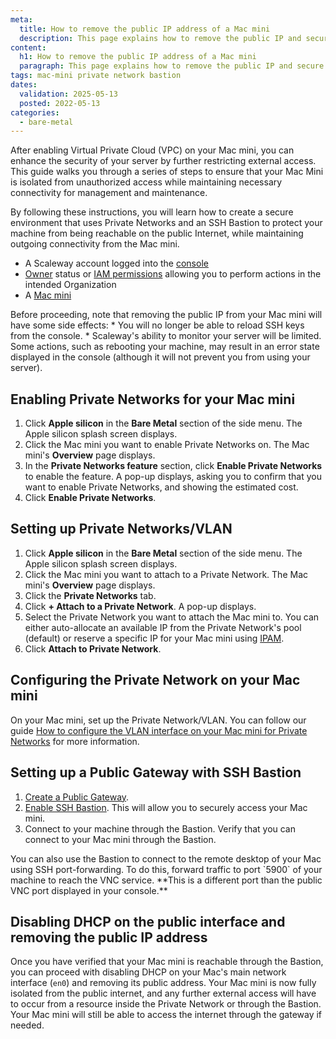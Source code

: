 ```yaml
---
meta:
  title: How to remove the public IP address of a Mac mini
  description: This page explains how to remove the public IP and secure your Mac mini with Private Network and SSH Bastion
content:
  h1: How to remove the public IP address of a Mac mini
  paragraph: This page explains how to remove the public IP and secure your Mac mini with Private Network and SSH Bastion
tags: mac-mini private network bastion
dates:
  validation: 2025-05-13
  posted: 2022-05-13
categories:
  - bare-metal
---
```


After enabling Virtual Private Cloud (VPC) on your Mac mini, you can enhance the security of your server by further restricting external access.
This guide walks you through a series of steps to ensure that your Mac Mini is isolated from unauthorized access while maintaining necessary connectivity for management and maintenance.

By following these instructions, you will learn how to create a secure environment that uses Private Networks and an SSH Bastion to protect your machine from being reachable on the public Internet, while maintaining outgoing connectivity from the Mac mini.

<Macro id="requirements" />

- A Scaleway account logged into the [console](https://console.scaleway.com)
- [Owner](/iam/concepts/#owner) status or [IAM permissions](/iam/concepts/#permission) allowing you to perform actions in the intended Organization
- A [Mac mini](/apple-silicon/how-to/create-mac-mini/)

<Message type="important">
    Before proceeding, note that removing the public IP from your Mac mini will have some side effects:
    * You will no longer be able to reload SSH keys from the console.
    * Scaleway's ability to monitor your server will be limited. Some actions, such as rebooting your machine, may result in an error state displayed in the console (although it will not prevent you from using your server).
</Message>

## Enabling Private Networks for your Mac mini

1. Click **Apple silicon** in the **Bare Metal** section of the side menu. The Apple silicon splash screen displays.
2. Click the Mac mini you want to enable Private Networks on. The Mac mini's **Overview** page displays.
3. In the **Private Networks feature** section, click **Enable Private Networks** to enable the feature.
    A pop-up displays, asking you to confirm that you want to enable Private Networks, and showing the estimated cost.
4. Click **Enable Private Networks**.


## Setting up Private Networks/VLAN

1. Click **Apple silicon** in the **Bare Metal** section of the side menu. The Apple silicon splash screen displays.
2. Click the Mac mini you want to attach to a Private Network. The Mac mini's **Overview** page displays.
3. Click the **Private Networks** tab.
4. Click **+ Attach to a Private Network**. A pop-up displays.
5. Select the Private Network you want to attach the Mac mini to. You can either auto-allocate an available IP from the Private Network's pool (default) or reserve a specific IP for your Mac mini using [IPAM](/ipam/quickstart/).
6. Click **Attach to Private Network**.

## Configuring the Private Network on your Mac mini

On your Mac mini, set up the Private Network/VLAN. You can follow our guide [How to configure the VLAN interface on your Mac mini for Private Networks](/apple-silicon/how-to/use-private-networks/#how-to-configure-the-vlan-interface-on-your-mac-mini-for-private-networks) for more information.

## Setting up a Public Gateway with SSH Bastion

1. [Create a Public Gateway](/public-gateways/how-to/create-a-public-gateway/).
2. [Enable SSH Bastion](/public-gateways/how-to/use-ssh-bastion/). This will allow you to securely access your Mac mini.
3. Connect to your machine through the Bastion. Verify that you can connect to your Mac mini through the Bastion.
<Message type="tip">
    You can also use the Bastion to connect to the remote desktop of your Mac using SSH port-forwarding.
    To do this, forward traffic to port `5900` of your machine to reach the VNC service.
    **This is a different port than the public VNC port displayed in your console.**
</Message>

## Disabling DHCP on the public interface and removing the public IP address

Once you have verified that your Mac mini is reachable through the Bastion, you can proceed with disabling DHCP on your Mac's main network interface (`en0`) and removing its public address.
Your Mac mini is now fully isolated from the public internet, and any further external access will have to occur from a resource inside the Private Network or through the Bastion.
<Message type="tip">
    Your Mac mini will still be able to access the internet through the gateway if needed.
</Message>